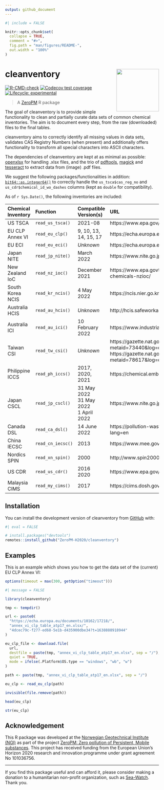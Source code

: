 ```yaml
---
output: github_document
---
```


<!-- README.md is generated from README.Rmd. Please edit that file -->

```r
#| include = FALSE

knitr::opts_chunk$set(
  collapse = TRUE,
  comment = "#>",
  fig.path = "man/figures/README-",
  out.width = "100%"
)
```

# cleanventory <img src="man/figures/logo.svg" align="right" height="139" />

<!-- badges: start -->
[![R-CMD-check](https://github.com/RaoulWolf/cleanventory/workflows/R-CMD-check/badge.svg)](https://github.com/RaoulWolf/cleanventory/actions)
[![Codecov test coverage](https://codecov.io/gh/RaoulWolf/cleanventory/branch/master/graph/badge.svg)](https://app.codecov.io/gh/RaoulWolf/cleanventory?branch=master)
[![Lifecycle: experimental](https://img.shields.io/badge/lifecycle-experimental-orange.svg)](https://lifecycle.r-lib.org/articles/stages.html#experimental)
<!-- badges: end -->

> A [ZeroPM](https://zeropm.eu/) R package

The goal of cleanventory is to provide simple functionality to clean and 
partially curate data sets of common chemical inventories. The aim is to 
document every step, from the raw (downloaded) files to the final tables. 

cleanventory aims to correctly identify all missing values in data sets, 
validates CAS Registry Numbers (when present) and additionally offers 
functionality to transform all special characters into ASCII characters. 

The dependencies of cleanventory are kept at as minimal as possible: 
[openxlsx](https://cran.r-project.org/web/packages/openxlsx) for handling 
.xlsx files, and the trio of [pdftools](https://cran.r-project.org/web/packages/pdftools), [magick](https://cran.r-project.org/web/packages/magick) and [tesseract](https://cran.r-project.org/web/packages/tesseract) to extract
data from (image) .pdf files. 

We suggest the following packages/functionalities in addition: 
[`bit64::as.integer64()`](https://cran.r-project.org/web/packages/bit64) to 
correctly handle the `us_tsca$cas_reg_no` and `us_cdr$chemical_id_wo_dashes` 
columns (kept as `double` for compatibility).

As of `r Sys.Date()`, the following inventories are included: 

| Chemical Inventory | Function          | Compatible Version(s) | URL                                                                               |
|:------------------ |:----------------- |:--------------------- |:--------------------------------------------------------------------------------- |
| US TSCA            | `read_us_tsca()`  | 2021-08               | https://www.epa.gov/tsca-inventory                                                |
| EU CLP Annex VI    | `read_eu_clp()`   | 9, 10, 13, 14, 15, 17 | https://echa.europa.eu/en/information-on-chemicals/annex-vi-to-clp                |
| EU ECI             | `read_eu_eci()`   | *Unknown*             | https://echa.europa.eu/information-on-chemicals/ec-inventory                      |
| Japan NITE         | `read_jp_nite()`  | March 2022            | https://www.nite.go.jp/chem/english/ghs/ghs_download.html                         |
| New Zealand IoC    | `read_nz_ioc()`   | December 2021         | https://www.epa.govt.nz/database-search/new-zealand-inventory-of-chemicals-nzioc/ |
| South Korea NCIS   | `read_kr_ncis()`  | 4 May 2022            | https://ncis.nier.go.kr/en/mttrList.do                                            |
| Australia HCIS     | `read_au_hcis()`  | *Unknown*             | http://hcis.safeworkaustralia.gov.au/HazardousChemical                            |
| Australia ICI      | `read_au_ici()`   | 10 February 2022      | https://www.industrialchemicals.gov.au/search-inventory                           |
| Taiwan CSI         | `read_tw_csi()`   | *Unknown*             |  https://gazette.nat.gov.tw/egFront/detail.do?metaid=73440&log=detailLog</br>https://gazette.nat.gov.tw/egFront/detail.do?metaid=78617&log=detailLog |
| Philippine ICCS    | `read_ph_iccs()`  | 2017, 2020, 2021      | https://chemical.emb.gov.ph/?page_id=138 |
| Japan CSCL         | `read_jp_cscl()`  | 31 May 2022</br>31 May 2022</br>1 April 2022 | https://www.nite.go.jp/en/chem/chrip/chrip_search/sltLst|
| Canada DSL         | `read_ca_dsl()`   | 14 June 2022          | https://pollution-waste.canada.ca/substances-search/Substance?lang=en |
| China IECSC        | `read_cn_iecsc()` | 2013                  | https://www.mee.gov.cn/gkml/hbb/bgg/201301/t20130131_245810.htm |
| Nordics SPIN       | `read_xn_spin()`  | 2000                  | http://www.spin2000.net/spinmyphp/ |
| US CDR             | `read_us_cdr()`   | 2016</br>2020         | https://www.epa.gov/chemical-data-reporting |
| Malaysia CIMS      | `read_my_cims()`  | 2017                  | https://cims.dosh.gov.my/ |

## Installation

You can install the development version of cleanventory from 
[GitHub](https://github.com/) with:

```r
#| eval = FALSE

# install.packages("devtools")
remotes::install_github("ZeroPM-H2020/cleanventory")
```

## Examples

This is an example which shows you how to get the data set of the (current) EU 
CLP Annex VI:

```r
options(timeout = max(300, getOption("timeout")))
```


```r
#| message = FALSE

library(cleanventory)

tmp <- tempdir()

url <- paste0(
  "https://echa.europa.eu/documents/10162/17218/",
  "annex_vi_clp_table_atp17_en.xlsx/",
  "4dcec79c-f277-ed68-5e1b-d435900dbe34?t=1638888918944"
)

eu_clp_file <- download.file(
  url, 
  destfile = paste(tmp, "annex_vi_clp_table_atp17_en.xlsx", sep = "/"),
  quiet = TRUE,
  mode = ifelse(.Platform$OS.type == "windows", "wb", "w")
)

path <- paste(tmp, "annex_vi_clp_table_atp17_en.xlsx", sep = "/")

eu_clp <- read_eu_clp(path)

invisible(file.remove(path))

head(eu_clp)

str(eu_clp)
```

## Acknowledgement

This R package was developed at the 
[Norwegian Geotechnical Institute (NGI)](https://www.ngi.no/eng) as part of the 
project 
[ZeroPM: Zero pollution of Persistent, Mobile substances](https://zeropm.eu/). 
This project has received funding from the European Union's Horizon 2020 
research and innovation programme under grant agreement No 101036756.

---

If you find this package useful and can afford it, please consider making a 
donation to a humanitarian non-profit organization, such as 
[Sea-Watch](https://sea-watch.org/en/). Thank you. 
